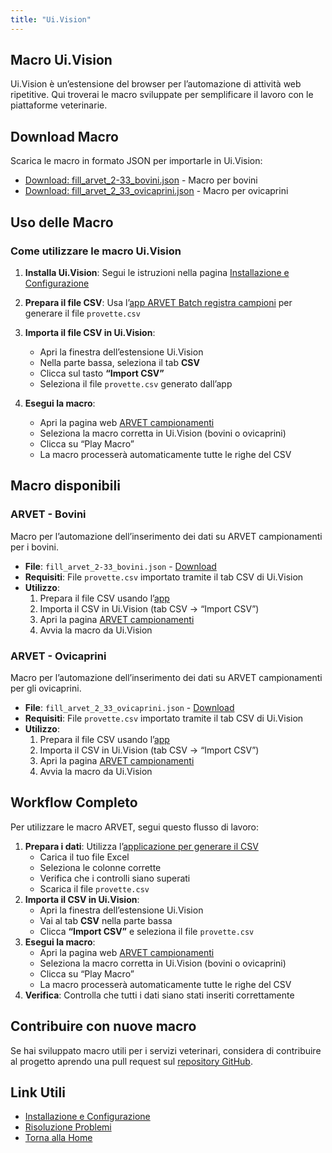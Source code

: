 ```yaml
---
title: "Ui.Vision"
---
```


## Macro Ui.Vision

Ui.Vision è un'estensione del browser per l'automazione di attività web ripetitive. Qui troverai le macro sviluppate per semplificare il lavoro con le piattaforme veterinarie.

## Download Macro

Scarica le macro in formato JSON per importarle in Ui.Vision:

- [Download: fill_arvet_2-33_bovini.json](https://raw.githubusercontent.com/uvesco/svet-tools/main/tools/arvet-2-33/ui.vision/fill_arvet_2-33_bovini.json) - Macro per bovini
- [Download: fill_arvet_2_33_ovicaprini.json](https://raw.githubusercontent.com/uvesco/svet-tools/main/tools/arvet-2-33/ui.vision/fill_arvet_2_33_ovicaprini.json) - Macro per ovicaprini

## Uso delle Macro

### Come utilizzare le macro Ui.Vision

1. **Installa Ui.Vision**: Segui le istruzioni nella pagina [Installazione e Configurazione](installazione.qmd)

2. **Prepara il file CSV**: Usa l'[app ARVET Batch registra campioni](arvet-2-33.qmd) per generare il file `provette.csv`

3. **Importa il file CSV in Ui.Vision**:
   - Apri la finestra dell'estensione Ui.Vision
   - Nella parte bassa, seleziona il tab **CSV**
   - Clicca sul tasto **"Import CSV"**
   - Seleziona il file `provette.csv` generato dall'app

4. **Esegui la macro**:
   - Apri la pagina web [ARVET campionamenti](https://arvet.reteunitaria.piemonte.it/campionamenti)
   - Seleziona la macro corretta in Ui.Vision (bovini o ovicaprini)
   - Clicca su "Play Macro"
   - La macro processerà automaticamente tutte le righe del CSV

## Macro disponibili

### ARVET - Bovini {#233bovini}

Macro per l'automazione dell'inserimento dei dati su ARVET campionamenti per i bovini.

- **File**: `fill_arvet_2-33_bovini.json` - [Download](https://raw.githubusercontent.com/uvesco/svet-tools/main/tools/arvet-2-33/ui.vision/fill_arvet_2-33_bovini.json)
- **Requisiti**: File `provette.csv` importato tramite il tab CSV di Ui.Vision
- **Utilizzo**: 
  1. Prepara il file CSV usando l'[app](arvet-2-33.qmd)
  2. Importa il CSV in Ui.Vision (tab CSV → "Import CSV")
  3. Apri la pagina [ARVET campionamenti](https://arvet.reteunitaria.piemonte.it/campionamenti)
  4. Avvia la macro da Ui.Vision

### ARVET - Ovicaprini {#233ovicaprini}

Macro per l'automazione dell'inserimento dei dati su ARVET campionamenti per gli ovicaprini.

- **File**: `fill_arvet_2_33_ovicaprini.json` - [Download](https://raw.githubusercontent.com/uvesco/svet-tools/main/tools/arvet-2-33/ui.vision/fill_arvet_2_33_ovicaprini.json)
- **Requisiti**: File `provette.csv` importato tramite il tab CSV di Ui.Vision
- **Utilizzo**: 
  1. Prepara il file CSV usando l'[app](arvet-2-33.qmd)
  2. Importa il CSV in Ui.Vision (tab CSV → "Import CSV")
  3. Apri la pagina [ARVET campionamenti](https://arvet.reteunitaria.piemonte.it/campionamenti)
  4. Avvia la macro da Ui.Vision

## Workflow Completo

Per utilizzare le macro ARVET, segui questo flusso di lavoro:

1. **Prepara i dati**: Utilizza l'[applicazione per generare il CSV](arvet-2-33.qmd)
   - Carica il tuo file Excel
   - Seleziona le colonne corrette
   - Verifica che i controlli siano superati
   - Scarica il file `provette.csv`

2. **Importa il CSV in Ui.Vision**: 
   - Apri la finestra dell'estensione Ui.Vision
   - Vai al tab **CSV** nella parte bassa
   - Clicca **"Import CSV"** e seleziona il file `provette.csv`

3. **Esegui la macro**:
   - Apri la pagina web [ARVET campionamenti](https://arvet.reteunitaria.piemonte.it/campionamenti)
   - Seleziona la macro corretta in Ui.Vision (bovini o ovicaprini)
   - Clicca su "Play Macro"
   - La macro processerà automaticamente tutte le righe del CSV

4. **Verifica**: Controlla che tutti i dati siano stati inseriti correttamente

## Contribuire con nuove macro

Se hai sviluppato macro utili per i servizi veterinari, considera di contribuire al progetto aprendo una pull request sul [repository GitHub](https://github.com/uvesco/svet-tools).

## Link Utili

- [Installazione e Configurazione](installazione.qmd)
- [Risoluzione Problemi](troubleshooting.qmd)
- [Torna alla Home](index.qmd)
